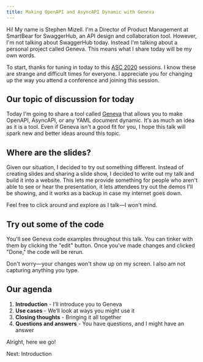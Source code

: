```yaml
---
title: Making OpenAPI and AsyncAPI Dynamic with Geneva
---
```



Hi! My name is Stephen Mizell. I'm a Director of Product Management at SmartBear for SwaggerHub, an API design and collaboration tool. However, I'm not talking about SwaggerHub today. Instead I'm talking about a personal project called Geneva. This means what I share today will be my own words.

To start, thanks for tuning in today to this [ASC 2020](https://events.linuxfoundation.org/openapi-asc/) sessions. I know these are strange and difficult times for everyone. I appreciate you for changing up the way you attend a conference and joining this session.

## Our topic of discussion for today

Today I'm going to share a tool called [Geneva](https://github.com/smizell/geneva/) that allows you to make OpenAPI, AsyncAPI, or any YAML document dynamic. It's as much an idea as it is a tool. Even if Geneva isn't a good fit for you, I hope this talk will spark new and better ideas around this topic.

## Where are the slides?

Given our situation, I decided to try out something different. Instead of creating slides and sharing a slide show, I decided to write out my talk and build it into a website. This lets me provide something for people who aren't able to see or hear the presentation, it lets attendees try out the demos I'll be showing, and it works as a backup in case my internet goes down.

Feel free to click around and explore as I talk—I won't mind.

## Try out some of the code

You'll see Geneva code examples throughout this talk. You can tinker with them by clicking the "edit" button. Once you've made changes and clicked "Done," the code will be rerun.

Don't worry—your changes won't show up on my screen. I also am not capturing anything you type.

## Our agenda

1. **Introduction** - I’ll introduce you to Geneva
1. **Use cases** - We’ll look at ways you might use it
1. **Closing thoughts** - Bringing it all together
1. **Questions and answers** - You have questions, and I might have an answer

Alright, here we go!

<Link href="/sections/introduction">Next: Introduction</Link>

